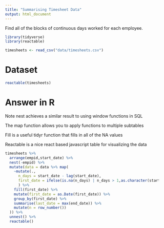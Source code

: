 ```yaml
---
title: "Summarising Timesheet Data"
output: html_document
---
```


Find all of the blocks of continuous days worked for each employee. 


```r
library(tidyverse)
library(reactable)

timesheets <- read_csv("data/timesheets.csv")
```

# Dataset
```r
reactable(timesheets)
```

# Answer in R

Note nest achieves a similar result to using window functions in SQL

The map function allows you to apply functions to multiple subtables

Fill is a useful tidyr function that fills in all of the NA values 

Reactable is a nice react based javascript table for visualizing the data

```r
timesheets %>% 
  arrange(empid,start_date) %>% 
  nest(-empid) %>% 
  mutate(data = data %>% map(
    ~mutate(.,
      n_days = start_date - lag(start_date),
      first_date = ifelse(is.na(n_days) | n_days > 1,as.character(start_date) ,NA)
      ) %>% 
    fill(first_date) %>% 
    mutate(first_date = as.Date(first_date)) %>% 
    group_by(first_date) %>% 
    summarise(last_date = max(end_date)) %>% 
    mutate(n = row_number())
  )) %>% 
  unnest() %>% 
  reactable()
  

```

